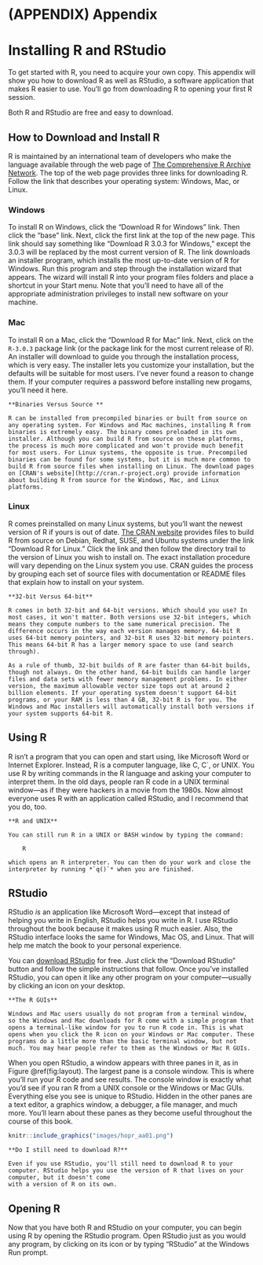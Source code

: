 # (APPENDIX) Appendix {-}

# Installing R and RStudio {#starting}

To get started with R, you need to acquire your own copy. This appendix will show you how to download R as well as RStudio, a software application that makes R easier to use. You'll go from downloading R to opening your first R session. 

Both R and RStudio are free and easy to download.

## How to Download and Install R

R is maintained by an international team of developers who make the language available through the web page of [The Comprehensive R Archive Network](http://cran.r-project.org). The top of the web page provides three links for downloading R. Follow the link that describes your operating system: Windows, Mac, or Linux.

### Windows

To install R on Windows, click the "Download R for Windows" link. Then click the "base" link. Next, click the first link at the top of the new page. This link should say something like "Download R 3.0.3 for Windows," except the 3.0.3 will be replaced by the most current version of R. The link downloads an installer program, which installs the most up-to-date version of R for Windows. Run this program and step through the installation wizard that appears. The wizard will install R into your program files folders and place a shortcut in your Start menu. Note that you'll need to have all of the appropriate administration privileges to install new software on your machine.

### Mac

To install R on a Mac, click the "Download R for Mac" link. Next, click on the `R-3.0.3` package link (or the package link for the most current release of R). An installer will download to guide you through the installation process, which is very easy. The installer lets you customize your installation, but the defaults will be suitable for most users. I've never found a reason to change them. If your computer requires a password before installing new progams, you'll need it here.


```block2
**Binaries Versus Source **
  
R can be installed from precompiled binaries or built from source on any operating system. For Windows and Mac machines, installing R from binaries is extremely easy. The binary comes preloaded in its own installer. Although you can build R from source on these platforms, the process is much more complicated and won't provide much benefit for most users. For Linux systems, the opposite is true. Precompiled binaries can be found for some systems, but it is much more common to build R from source files when installing on Linux. The download pages on [CRAN's website](http://cran.r-project.org) provide information about building R from source for the Windows, Mac, and Linux platforms. 
``` 

### Linux

R comes preinstalled on many Linux systems, but you'll want the newest version of R if yours is out of date. [The CRAN website](http://cran.r-project.org) provides files to build R from source on Debian, Redhat, SUSE, and Ubuntu systems under the link "Download R for Linux." Click the link and then follow the directory trail to the version of Linux you wish to install on. The exact installation procedure will vary depending on the Linux system you use. CRAN guides the process by grouping each set of source files with documentation or README files that explain how to install on your system.

```block2
**32-bit Versus 64-bit**

R comes in both 32-bit and 64-bit versions. Which should you use? In most cases, it won't matter. Both versions use 32-bit integers, which means they compute numbers to the same numerical precision. The difference occurs in the way each version manages memory. 64-bit R uses 64-bit memory pointers, and 32-bit R uses 32-bit memory pointers. This means 64-bit R has a larger memory space to use (and search through).

As a rule of thumb, 32-bit builds of R are faster than 64-bit builds, though not always. On the other hand, 64-bit builds can handle larger files and data sets with fewer memory management problems. In either version, the maximum allowable vector size tops out at around 2 billion elements. If your operating system doesn't support 64-bit programs, or your RAM is less than 4 GB, 32-bit R is for you. The Windows and Mac installers will automatically install both versions if your system supports 64-bit R.
```  

## Using R

R isn't a program that you can open and start using, like Microsoft Word or Internet Explorer. Instead, R is a computer language, like C, C`, or UNIX. You use R by writing commands in the R language and asking your computer to interpret them. In the old days, people ran R code in a UNIX terminal window—as if they were hackers in a movie from the 1980s. Now almost everyone uses R with an application called RStudio, and I recommend that you do, too.

```block2
**R and UNIX**
  
You can still run R in a UNIX or BASH window by typing the command:

    R

which opens an R interpreter. You can then do your work and close the interpreter by running *`q()`* when you are finished. 
```

## RStudio

RStudio _is_ an application like Microsoft Word—except that instead of helping you write in English, RStudio helps you write in R. I use RStudio throughout the book because it makes using R much easier. Also, the RStudio interface looks the same for Windows, Mac OS, and Linux. That will help me match the book to your personal experience.

You can [download RStudio](http://www.rstudio.com/ide) for free. Just click the "Download RStudio" button and follow the simple instructions that follow. Once you've installed RStudio, you can open it like any other program on your computer—usually by clicking an icon on your desktop.

```block2
**The R GUIs**
  
Windows and Mac users usually do not program from a terminal window, so the Windows and Mac downloads for R come with a simple program that opens a terminal-like window for you to run R code in. This is what opens when you click the R icon on your Windows or Mac computer. These programs do a little more than the basic terminal window, but not much. You may hear people refer to them as the Windows or Mac R GUIs.
```

When you open RStudio, a window appears with three panes in it, as in Figure \@ref(fig:layout). The largest pane is a console window. This is where you'll run your R code and see results. The console window is exactly what you'd see if you ran R from a UNIX console or the Windows or Mac GUIs. Everything else you see is unique to RStudio. Hidden in the other panes are a text editor, a graphics window, a debugger, a file manager, and much more. You'll learn about these panes as they become useful throughout the course of this book.

```r
knitr::include_graphics("images/hopr_aa01.png")
```

```block2
**Do I still need to download R?**
  
Even if you use RStudio, you'll still need to download R to your computer. RStudio helps you use the version of R that lives on your computer, but it doesn't come 
with a version of R on its own.
```

## Opening R

Now that you have both R and RStudio on your computer, you can begin using R by opening the RStudio program. Open RStudio just as you would any program, by clicking on its icon or by typing "RStudio" at the Windows Run prompt.
